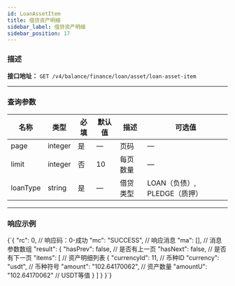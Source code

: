 ```yaml
---
id: LoanAssetItem
title: 借贷资产明细
sidebar_label: 借贷资产明细
sidebar_position: 17
---
```



### 描述
**接口地址：**
`GET /v4/balance/finance/loan/asset/loan-asset-item`

---

### 查询参数

| 名称 | 类型 | 必填 | 默认值 | 描述 | 可选值 |
|------|------|------|--------|------|--------|
| page | integer | 是 | — | 页码 | — |
| limit | integer | 否 | 10 | 每页数量 | — |
| loanType | string | 是 | — | 借贷类型 | LOAN（负债）, PLEDGE（质押） |

---

### 响应示例

<CodeBlock language="json" title="响应示例">
{`{
  "rc": 0,                                    // 响应码：0-成功
  "mc": "SUCCESS",                            // 响应消息
  "ma": [],                                   // 消息参数数组
  "result": {
    "hasPrev": false,                         // 是否有上一页
    "hasNext": false,                         // 是否有下一页
    "items": [                                // 资产明细列表
      {
        "currencyId": 11,                     // 币种ID
        "currency": "usdt",                   // 币种符号
        "amount": "102.64170062",             // 资产数量
        "amountU": "102.64170062"             // USDT等值
      }
    ]
  }
}`}
</CodeBlock>
